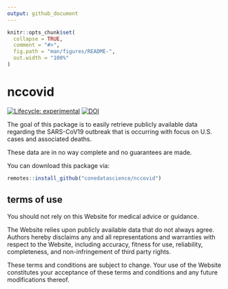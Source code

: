 ```yaml
---
output: github_document
---
```


<!-- README.md is generated from README.Rmd. Please edit that file -->

```r
knitr::opts_chunk$set(
  collapse = TRUE,
  comment = "#>",
  fig.path = "man/figures/README-",
  out.width = "100%"
)
```

# nccovid

<!-- badges: start -->
[![Lifecycle: experimental](https://img.shields.io/badge/lifecycle-experimental-orange.svg)](https://www.tidyverse.org/lifecycle/#experimental)
[![DOI](https://zenodo.org/badge/254908715.svg)](https://zenodo.org/badge/latestdoi/254908715)
<!-- badges: end -->

The goal of this package is to easily retrieve publicly available data regarding the SARS-CoV19 outbreak that is occurring with focus on U.S. cases and associated deaths.

These data are in no way complete and no guarantees are made.

You can download this package via:

```r
remotes::install_github("conedatascience/nccovid")
```

## terms of use

You should not rely on this Website for medical advice or guidance.

The Website relies upon publicly available data that do not always agree. Authors hereby disclaims any and all representations and warranties with respect to the Website, including accuracy, fitness for use, reliability, completeness, and non-infringement of third party rights.

These terms and conditions are subject to change. Your use of the Website constitutes your acceptance of these terms and conditions and any future modifications thereof.
